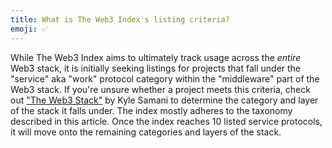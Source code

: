 ```yaml
---
title: What is The Web3 Index's listing criteria?
emoji: ✅
---
```


While The Web3 Index aims to ultimately track usage across the _entire_ Web3 stack, it is initially seeking listings for projects that fall under the "service" aka "work" protocol category within the "middleware" part of the Web3 stack. If you're unsure whether a project meets this criteria, check out ["The Web3 Stack"](https://multicoin.capital/2019/12/13/the-web3-stack-2019-edition/) by Kyle Samani to determine the category and layer of the stack it falls under. The index mostly adheres to the taxonomy described in this article. Once the index reaches 10 listed service protocols, it will move onto the remaining categories and layers of the stack.
